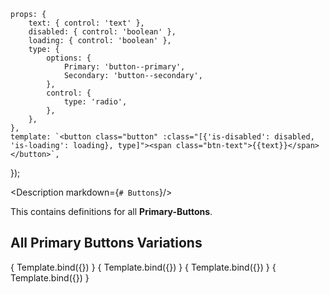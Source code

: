 
<Meta title="Components/Buttons/Primary" />

    props: {
        text: { control: 'text' },
        disabled: { control: 'boolean' },
        loading: { control: 'boolean' },
        type: {
            options: {
                Primary: 'button--primary',
                Secondary: 'button--secondary',
            },
            control: {
                type: 'radio',
            },
        },
    },
    template: `<button class="button" :class="[{'is-disabled': disabled, 'is-loading': loading}, type]"><span class="btn-text">{{text}}</span></button>`,
});

<Description markdown={`# Buttons`}/>

This contains definitions for all **Primary-Buttons**.

## All Primary Buttons Variations

<Canvas withToolbar isColumn>
  <Story name="Primary" args={{type: 'button--primary', text: 'Primary Button',disabled: false, loading: false}}>
      { Template.bind({}) }
  </Story>
  <Story name="Primary - Disabled" args={{type: 'button--primary', text: 'Primary Button Disabled', disabled: true, loading: false}}>
      { Template.bind({}) }
  </Story>
  <Story name="Primary - Loading" args={{type: 'button--primary', text: 'Primary Button Loading', disabled: false, loading: true}}>
      { Template.bind({}) }
  </Story>
  <Story name="Primary - Loading Disabled" args={{type: 'button--primary', text: 'Primary Button Disabled Loading', disabled: true, loading: true}}>
      { Template.bind({}) }
  </Story>
</Canvas>
